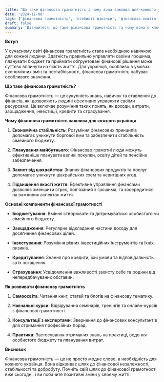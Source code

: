 ```yaml
---
title: 'Що таке фінансова грамотність і чому вона важлива для кожного українця'
date: '2024-11-08'
tags: ['фінансова грамотність', 'особисті фінанси', 'фінансова освіта', 'Україна']
draft: false
summary: 'Дізнайтеся, що таке фінансова грамотність та чому вона є ключовою для кожного українця у сучасному світі. Відкрийте для себе основи управління особистими фінансами та переваги фінансової освіти.'
---
```


**Вступ**

У сучасному світі фінансова грамотність стала необхідною навичкою для кожної людини. Здатність правильно управляти своїми грошима, планувати бюджет та приймати обґрунтовані фінансові рішення може суттєво вплинути на якість життя. Для українців, особливо в умовах економічних змін та нестабільності, фінансова грамотність набуває особливого значення.

**Що таке фінансова грамотність?**

Фінансова грамотність — це сукупність знань, навичок та ставлення до фінансів, які дозволяють людині ефективно управляти своїми ресурсами. Це включає розуміння таких понять, як доходи, витрати, заощадження, інвестиції, кредити та страхування.

**Чому фінансова грамотність важлива для кожного українця**

1. **Економічна стабільність**: Розуміння фінансових принципів допомагає уникнути боргової ями та забезпечити стабільність сімейного бюджету.

2. **Планування майбутнього**: Фінансово грамотні люди можуть ефективніше планувати великі покупки, освіту дітей та пенсійне забезпечення.

3. **Захист від шахрайства**: Знання фінансових продуктів та послуг допомагає уникнути шахрайських схем та невигідних угод.

4. **Підвищення якості життя**: Ефективне управління фінансами дозволяє зменшити стрес, пов'язаний з грошима, та зосередитися на важливих аспектах життя.

**Основні компоненти фінансової грамотності**

- **Бюджетування**: Вміння створювати та дотримуватися особистого чи сімейного бюджету.

- **Заощадження**: Регулярне відкладання частини доходу для досягнення фінансових цілей.

- **Інвестування**: Розуміння різних інвестиційних інструментів та їхніх ризиків.

- **Кредитування**: Знання про кредити, їхні умови та відповідальність за їх погашення.

- **Страхування**: Усвідомлення важливості захисту себе та родини від непередбачуваних обставин.

**Як розвивати фінансову грамотність**

1. **Самоосвіта**: Читання книг, статей та блогів на фінансову тематику.

2. **Навчальні курси**: Відвідування семінарів, тренінгів та онлайн-курсів з фінансової грамотності.

3. **Консультації з експертами**: Звернення до фінансових консультантів для отримання професійних порад.

4. **Практика**: Застосування отриманих знань на практиці, ведення особистого бюджету та планування витрат.

**Висновок**

Фінансова грамотність — це не просто модне слово, а необхідність для кожного українця. Вона відкриває шлях до фінансової незалежності, стабільності та добробуту. Почніть свій шлях до фінансової грамотності вже сьогодні, і ви побачите позитивні зміни у своєму житті.
